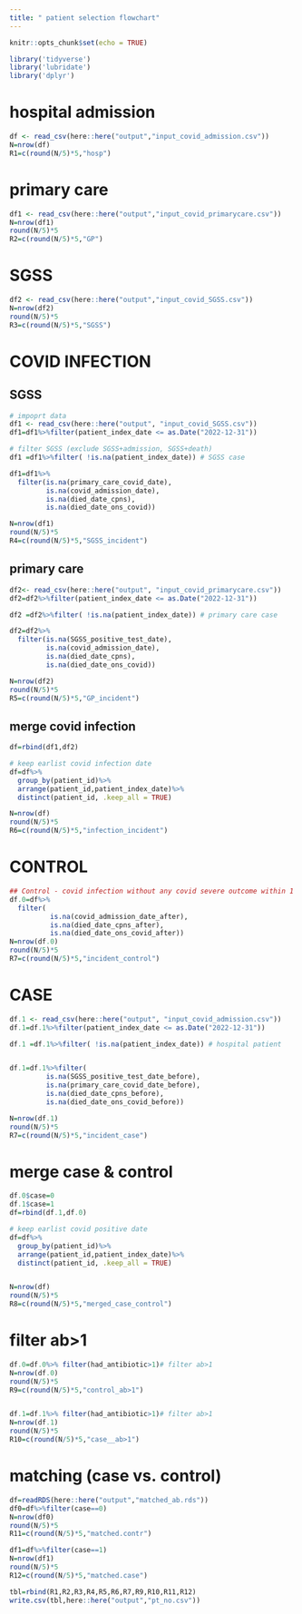 ```yaml
---
title: " patient selection flowchart"
---
```


```r
knitr::opts_chunk$set(echo = TRUE)
```


```r
library('tidyverse')
library('lubridate')
library('dplyr')
```

# hospital admission
```r
df <- read_csv(here::here("output","input_covid_admission.csv"))
N=nrow(df)
R1=c(round(N/5)*5,"hosp")
```


# primary care
```r
df1 <- read_csv(here::here("output","input_covid_primarycare.csv"))
N=nrow(df1)
round(N/5)*5
R2=c(round(N/5)*5,"GP")

```

# SGSS
```r
df2 <- read_csv(here::here("output","input_covid_SGSS.csv"))
N=nrow(df2)
round(N/5)*5
R3=c(round(N/5)*5,"SGSS")

```




# COVID INFECTION
## SGSS
```r
# impoprt data
df1 <- read_csv(here::here("output", "input_covid_SGSS.csv"))
df1=df1%>%filter(patient_index_date <= as.Date("2022-12-31"))

# filter SGSS (exclude SGSS+admission, SGSS+death)
df1 =df1%>%filter( !is.na(patient_index_date)) # SGSS case

df1=df1%>%
  filter(is.na(primary_care_covid_date),
         is.na(covid_admission_date),
         is.na(died_date_cpns), 
         is.na(died_date_ons_covid))

N=nrow(df1)
round(N/5)*5
R4=c(round(N/5)*5,"SGSS_incident")

```

## primary care
```r
df2<- read_csv(here::here("output", "input_covid_primarycare.csv"))
df2=df2%>%filter(patient_index_date <= as.Date("2022-12-31"))

df2 =df2%>%filter( !is.na(patient_index_date)) # primary care case

df2=df2%>%
  filter(is.na(SGSS_positive_test_date),
         is.na(covid_admission_date),
         is.na(died_date_cpns), 
         is.na(died_date_ons_covid))

N=nrow(df2)
round(N/5)*5
R5=c(round(N/5)*5,"GP_incident")

```

## merge covid infection
```r
df=rbind(df1,df2)

# keep earlist covid infection date
df=df%>%
  group_by(patient_id)%>%
  arrange(patient_id,patient_index_date)%>%
  distinct(patient_id, .keep_all = TRUE)

N=nrow(df)
round(N/5)*5
R6=c(round(N/5)*5,"infection_incident")

```

# CONTROL
```r
## Control - covid infection without any covid severe outcome within 1 month
df.0=df%>%
  filter(
          is.na(covid_admission_date_after),
          is.na(died_date_cpns_after),
          is.na(died_date_ons_covid_after))
N=nrow(df.0)
round(N/5)*5
R7=c(round(N/5)*5,"incident_control")

```






# CASE
```r
df.1 <- read_csv(here::here("output", "input_covid_admission.csv"))
df.1=df.1%>%filter(patient_index_date <= as.Date("2022-12-31"))

df.1 =df.1%>%filter( !is.na(patient_index_date)) # hospital patient


df.1=df.1%>%filter(
         is.na(SGSS_positive_test_date_before),
         is.na(primary_care_covid_date_before), 
         is.na(died_date_cpns_before),
         is.na(died_date_ons_covid_before))

N=nrow(df.1)
round(N/5)*5
R7=c(round(N/5)*5,"incident_case")
```



# merge case & control
```r
df.0$case=0
df.1$case=1
df=rbind(df.1,df.0)

# keep earlist covid positive date
df=df%>%
  group_by(patient_id)%>%
  arrange(patient_id,patient_index_date)%>%
  distinct(patient_id, .keep_all = TRUE)


N=nrow(df)
round(N/5)*5
R8=c(round(N/5)*5,"merged_case_control")

```

# filter ab>1
```r
df.0=df.0%>% filter(had_antibiotic>1)# filter ab>1
N=nrow(df.0)
round(N/5)*5
R9=c(round(N/5)*5,"control_ab>1")


df.1=df.1%>% filter(had_antibiotic>1)# filter ab>1
N=nrow(df.1)
round(N/5)*5
R10=c(round(N/5)*5,"case__ab>1")
```


# matching (case vs. control)
```r
df=readRDS(here::here("output","matched_ab.rds"))
df0=df%>%filter(case==0)
N=nrow(df0)
round(N/5)*5
R11=c(round(N/5)*5,"matched.contr")

df1=df%>%filter(case==1)
N=nrow(df1)
round(N/5)*5
R12=c(round(N/5)*5,"matched.case")

```

```r
tbl=rbind(R1,R2,R3,R4,R5,R6,R7,R9,R10,R11,R12)
write.csv(tbl,here::here("output","pt_no.csv"))
```

